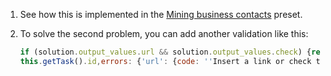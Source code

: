 <Cut title="How can I do it in JS so that if the checkbox is selected, the link is not required, but if the link is inserted, the checkbox is cleared?">

1. See how this is implemented in the [Mining business contacts](https://platform.toloka.ai/requester/templates?choosedCard=axZaOYyyyQ1F0RZkJ0Zy) preset.

1. To solve the second problem, you can add another validation like this:

    ```javascript
    if (solution.output_values.url && solution.output_values.check) {return {task_id:
    this.getTask().id,errors: {'url': {code: ''Insert a link or check the box if the site doesn't exist'}}}}
    ```

</Cut>